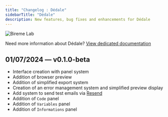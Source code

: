 ```yaml
---
title: "Changelog : Dédale"
sidebarTitle: "Dédale"
description: New features, bug fixes and enhancements for Dédale
---
```


<img
  className="block"
  src="/images/dedale.webp"
  alt="Bireme Lab"
/>

<Info>Need more information about Dédale? [View dedicated documentation](/dedale/introduction)</Info>

## 01/07/2024 — v0.1.0-beta

- Interface creation with panel system
- Addition of browser preview
- Addition of simplified export system
- Creation of an error management system and simplified preview display
- Add system to send test emails via [Resend](https://resend.com)
- Addition of `Code` panel
- Addition of `Variables` panel
- Addition of `Informations` panel
